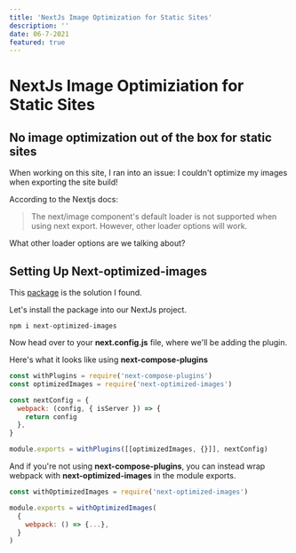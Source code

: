 ```yaml
---
title: 'NextJs Image Optimization for Static Sites'
description: ''
date: 06-7-2021
featured: true
---
```


# NextJs Image Optimiziation for Static Sites

## No image optimization out of the box for static sites

When working on this site, I ran into an issue: I couldn't optimize my images when exporting the site build!

According to the Nextjs docs:

> The next/image component's default loader is not supported when using next export. However, other loader options will work.

What other loader options are we talking about?

## Setting Up Next-optimized-images

This [package](https://github.com/cyrilwanner/next-optimized-images) is the solution I found.

Let's install the package into our NextJs project.

```shell
npm i next-optimized-images
```

Now head over to your **next.config.js** file, where we'll be adding the plugin.

Here's what it looks like using **next-compose-plugins**

```js
const withPlugins = require('next-compose-plugins')
const optimizedImages = require('next-optimized-images')

const nextConfig = {
  webpack: (config, { isServer }) => {
    return config
  },
}

module.exports = withPlugins([[optimizedImages, {}]], nextConfig)
```

And if you're not using **next-compose-plugins**, you can instead wrap webpack with **next-optimized-images** in the module exports.

```js
const withOptimizedImages = require('next-optimized-images')

module.exports = withOptimizedImages(
  {
    webpack: () => {...},
  }
)
```

